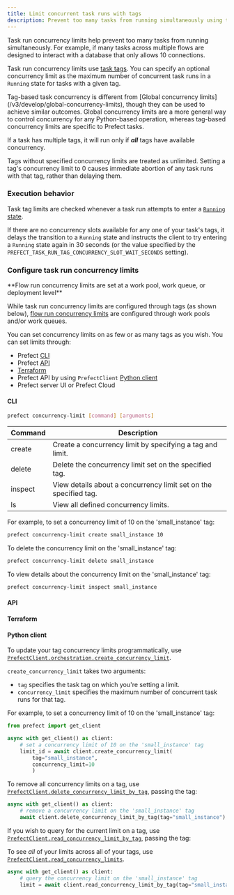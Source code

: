 ```yaml
---
title: Limit concurrent task runs with tags
description: Prevent too many tasks from running simultaneously using tags.
---
```


Task run concurrency limits help prevent too many tasks from running simultaneously.
For example, if many tasks across multiple flows are designed to interact with a database that only allows 10 connections.

Task run concurrency limits use [task tags](#tags). You can specify an optional concurrency limit as the maximum number of concurrent 
task runs in a `Running` state for tasks with a given tag.

<Tip>
Tag-based task concurrency is different from [Global concurrency limits](/v3/develop/global-concurrency-limits), though they can be used to achieve similar outcomes. Global concurrency limits are a more general way to control concurrency for any Python-based operation, whereas tag-based concurrency limits are specific to Prefect tasks.
</Tip>

If a task has multiple tags, it will run only if **_all_** tags have available concurrency.

Tags without specified concurrency limits are treated as unlimited. Setting a tag's concurrency limit to 0 causes immediate abortion of any task runs with that tag, rather than delaying them.

### Execution behavior

Task tag limits are checked whenever a task run attempts to enter a [`Running` state](/v3/develop/manage-states/).

If there are no concurrency slots available for any one of your task's tags, it delays the transition to a `Running` state 
and instructs the client to try entering a `Running` state again in 30 seconds 
(or the value specified by the `PREFECT_TASK_RUN_TAG_CONCURRENCY_SLOT_WAIT_SECONDS` setting).

### Configure task run concurrency limits

<Tip>
**Flow run concurrency limits are set at a work pool, work queue, or deployment level**

While task run concurrency limits are configured through tags (as shown below), [flow run concurrency limits](/v3/develop/global-concurrency-limits) are configured through work pools and/or work queues.
</Tip>

You can set concurrency limits on as few or as many tags as you wish. You can set limits through:

- Prefect [CLI](#cli)
- Prefect [API](#api)
- [Terraform](#terraform)
- Prefect API by using `PrefectClient` [Python client](#python-client)
- Prefect server UI or Prefect Cloud

#### CLI


<CLI name="task run concurrency" href={task_run_concurrency.cli} />

```bash
prefect concurrency-limit [command] [arguments]
```

| Command | Description                                                      |
| ------- | ---------------------------------------------------------------- |
| create  | Create a concurrency limit by specifying a tag and limit.        |
| delete  | Delete the concurrency limit set on the specified tag.           |
| inspect | View details about a concurrency limit set on the specified tag. |
| ls      | View all defined concurrency limits.                             |

For example, to set a concurrency limit of 10 on the 'small_instance' tag:

```bash
prefect concurrency-limit create small_instance 10
```

To delete the concurrency limit on the 'small_instance' tag:

```bash
prefect concurrency-limit delete small_instance
```

To view details about the concurrency limit on the 'small_instance' tag:

```bash
prefect concurrency-limit inspect small_instance
```

#### API


<API name="task run concurrency" href={task_run_concurrency.api} />

#### Terraform


<TF name="task run concurrency" href={task_run_concurrency.tf} />

#### Python client

To update your tag concurrency limits programmatically, use 
[`PrefectClient.orchestration.create_concurrency_limit`](https://reference.prefect.io//prefect/client/orchestration/#prefect.client.orchestration.PrefectClient.create_concurrency_limit).

`create_concurrency_limit` takes two arguments:

- `tag` specifies the task tag on which you're setting a limit.
- `concurrency_limit` specifies the maximum number of concurrent task runs for that tag.

For example, to set a concurrency limit of 10 on the 'small_instance' tag:

```python
from prefect import get_client

async with get_client() as client:
    # set a concurrency limit of 10 on the 'small_instance' tag
    limit_id = await client.create_concurrency_limit(
        tag="small_instance", 
        concurrency_limit=10
        )
```

To remove all concurrency limits on a tag, use [`PrefectClient.delete_concurrency_limit_by_tag`](https://reference.prefect.io/prefect/client/orchestration/#prefect.client.orchestration.PrefectClient.delete_concurrency_limit_by_tag/), passing the tag:

```python
async with get_client() as client:
    # remove a concurrency limit on the 'small_instance' tag
    await client.delete_concurrency_limit_by_tag(tag="small_instance")
```

If you wish to query for the current limit on a tag, use [`PrefectClient.read_concurrency_limit_by_tag`](https://reference.prefect.io/prefect/client/orchestration/#prefect.client.orchestration.PrefectClient.read_concurrency_limit_by_tag), passing the tag:

To see _all_ of your limits across all of your tags, use [`PrefectClient.read_concurrency_limits`](https://reference.prefect.io/prefect/client/orchestration/#prefect.client.orchestration.PrefectClient.read_concurrency_limits).

```python
async with get_client() as client:
    # query the concurrency limit on the 'small_instance' tag
    limit = await client.read_concurrency_limit_by_tag(tag="small_instance")
```